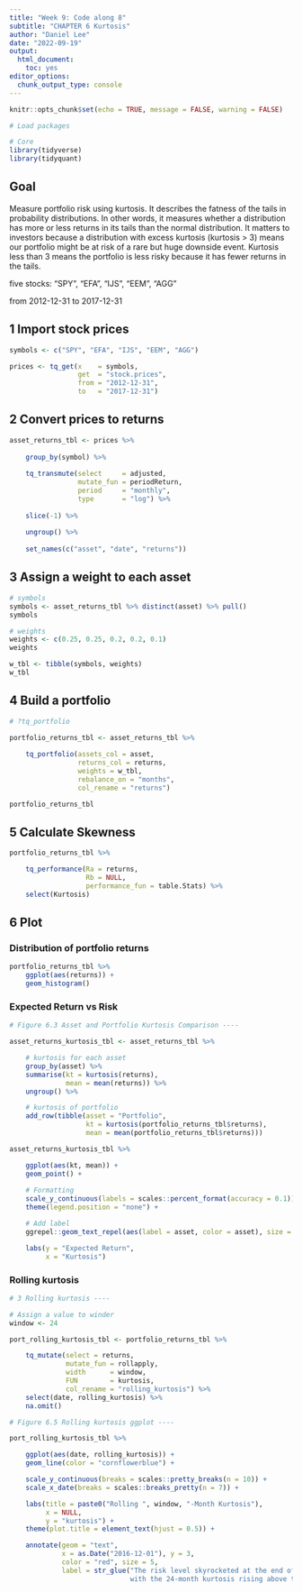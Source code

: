 ```yaml
---
title: "Week 9: Code along 8"
subtitle: "CHAPTER 6 Kurtosis"
author: "Daniel Lee"
date: "2022-09-19"
output: 
  html_document: 
    toc: yes
editor_options: 
  chunk_output_type: console
---
```


```r
knitr::opts_chunk$set(echo = TRUE, message = FALSE, warning = FALSE)
```

```r
# Load packages

# Core
library(tidyverse)
library(tidyquant)

```

## Goal
Measure portfolio risk using kurtosis. It describes the fatness of the tails in probability distributions. In other words, it measures whether a distribution has more or less returns in its tails than the normal distribution. It matters to investors because a distribution with excess kurtosis (kurtosis > 3) means our portfolio might be at risk of a rare but huge downside event. Kurtosis less than 3 means the portfolio is less risky because it has fewer returns in the tails.

five stocks: "SPY", "EFA", "IJS", "EEM", "AGG"

from 2012-12-31 to 2017-12-31

## 1 Import stock prices

```r
symbols <- c("SPY", "EFA", "IJS", "EEM", "AGG")

prices <- tq_get(x    = symbols,
                 get  = "stock.prices",    
                 from = "2012-12-31",
                 to   = "2017-12-31")
```

## 2 Convert prices to returns

```r
asset_returns_tbl <- prices %>%
    
    group_by(symbol) %>%
    
    tq_transmute(select     = adjusted, 
                 mutate_fun = periodReturn, 
                 period     = "monthly",
                 type       = "log") %>%
    
    slice(-1) %>%
    
    ungroup() %>%
    
    set_names(c("asset", "date", "returns"))
```

## 3 Assign a weight to each asset

```r
# symbols
symbols <- asset_returns_tbl %>% distinct(asset) %>% pull()
symbols

# weights
weights <- c(0.25, 0.25, 0.2, 0.2, 0.1)
weights

w_tbl <- tibble(symbols, weights)
w_tbl
```

## 4 Build a portfolio

```r
# ?tq_portfolio

portfolio_returns_tbl <- asset_returns_tbl %>%
    
    tq_portfolio(assets_col = asset, 
                 returns_col = returns, 
                 weights = w_tbl, 
                 rebalance_on = "months", 
                 col_rename = "returns")

portfolio_returns_tbl
```

## 5 Calculate Skewness

```r
portfolio_returns_tbl %>%

    tq_performance(Ra = returns,
                   Rb = NULL,
                   performance_fun = table.Stats) %>%
    select(Kurtosis)
```


## 6 Plot

### Distribution of portfolio returns
```r
portfolio_returns_tbl %>% 
    ggplot(aes(returns)) + 
    geom_histogram()

```


### Expected Return vs Risk
```r
# Figure 6.3 Asset and Portfolio Kurtosis Comparison ----

asset_returns_kurtosis_tbl <- asset_returns_tbl %>%

    # kurtosis for each asset
    group_by(asset) %>%
    summarise(kt = kurtosis(returns),
              mean = mean(returns)) %>%
    ungroup() %>%

    # kurtosis of portfolio
    add_row(tibble(asset = "Portfolio",
                   kt = kurtosis(portfolio_returns_tbl$returns),
                   mean = mean(portfolio_returns_tbl$returns)))

asset_returns_kurtosis_tbl %>%

    ggplot(aes(kt, mean)) +
    geom_point() +
    
    # Formatting
    scale_y_continuous(labels = scales::percent_format(accuracy = 0.1)) +
    theme(legend.position = "none") +

    # Add label
    ggrepel::geom_text_repel(aes(label = asset, color = asset), size = 5) +

    labs(y = "Expected Return",
         x = "Kurtosis")

```

### Rolling kurtosis
```r

# 3 Rolling kurtosis ----

# Assign a value to winder
window <- 24

port_rolling_kurtosis_tbl <- portfolio_returns_tbl %>%

    tq_mutate(select = returns,
              mutate_fun = rollapply,
              width      = window,
              FUN        = kurtosis,
              col_rename = "rolling_kurtosis") %>%
    select(date, rolling_kurtosis) %>%
    na.omit()

# Figure 6.5 Rolling kurtosis ggplot ----

port_rolling_kurtosis_tbl %>%

    ggplot(aes(date, rolling_kurtosis)) +
    geom_line(color = "cornflowerblue") +

    scale_y_continuous(breaks = scales::pretty_breaks(n = 10)) +
    scale_x_date(breaks = scales::breaks_pretty(n = 7)) +

    labs(title = paste0("Rolling ", window, "-Month Kurtosis"),
         x = NULL,
         y = "kurtosis") +
    theme(plot.title = element_text(hjust = 0.5)) +

    annotate(geom = "text",
             x = as.Date("2016-12-01"), y = 3,
             color = "red", size = 5,
             label = str_glue("The risk level skyrocketed at the end of the period
                              with the 24-month kurtosis rising above three."))
```

